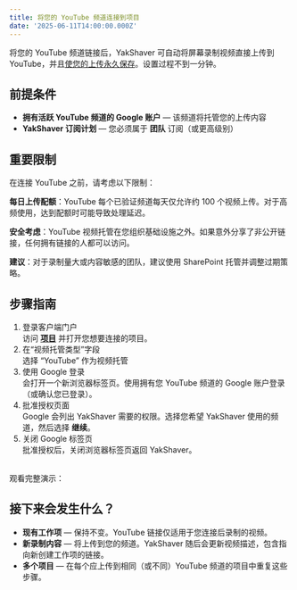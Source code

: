 ```yaml
---
title: 将您的 YouTube 频道连接到项目
date: '2025-06-11T14:00:00.000Z'
---
```


将您的 YouTube 频道链接后，YakShaver 可自动将屏幕录制视频直接上传到 YouTube，并且[使您的上传永久保存](/zh/docs/make-uploads-permanent)。设置过程不到一分钟。

## 前提条件

* **拥有活跃 YouTube 频道的 Google 账户** — 该频道将托管您的上传内容
* **YakShaver 订阅计划** — 您必须属于 **团队** 订阅（或更高级别）

## 重要限制

在连接 YouTube 之前，请考虑以下限制：

**每日上传配额**：YouTube 每个已验证频道每天仅允许约 100 个视频上传。对于高频使用，达到配额时可能导致处理延迟。

**安全考虑**：YouTube 视频托管在您组织基础设施之外。如果意外分享了非公开链接，任何拥有链接的人都可以访问。

**建议**：对于录制量大或内容敏感的团队，建议使用 SharePoint 托管并调整过期策略。

## 步骤指南

1. 登录客户端门户\
   访问 **[项目](https://portal.yakshaver.ai/settings/projects)** 并打开您想要连接的项目。
2. 在“视频托管类型”字段\
   选择 “YouTube” 作为视频托管
3. 使用 Google 登录\
   会打开一个新浏览器标签页。使用拥有您 YouTube 频道的 Google 账户登录（或确认您已登录）。
4. 批准授权页面\
   Google 会列出 YakShaver 需要的权限。选择您希望 YakShaver 使用的频道，然后选择 **继续**。
5. 关闭 Google 标签页\
   批准授权后，关闭浏览器标签页返回 YakShaver。

\
观看完整演示：

<Youtube thumbnail="https://img.youtube.com/vi/Ke7uR7ZSn_U/maxresdefault.jpg" externalVideoLink="https://www.youtube.com/embed/Ke7uR7ZSn_U?si=QClYhHFffnlkRoat" />

## 接下来会发生什么？

* **现有工作项** — 保持不变。YouTube 链接仅适用于您连接后录制的视频。
* **新录制内容** — 将上传到您的频道。YakShaver 随后会更新视频描述，包含指向新创建工作项的链接。
* **多个项目** — 在每个应上传到相同（或不同）YouTube 频道的项目中重复这些步骤。